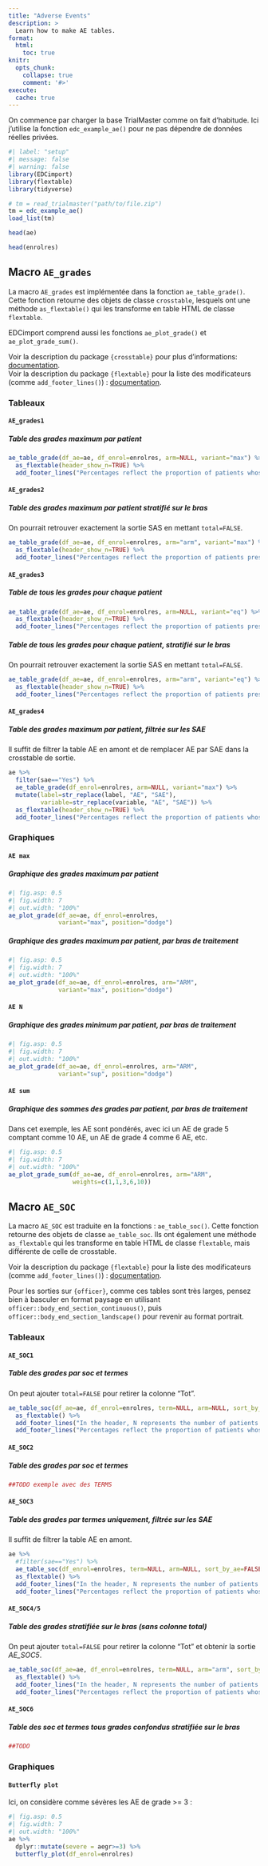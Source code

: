```yaml
---
title: "Adverse Events"
description: > 
  Learn how to make AE tables.
format: 
  html:
    toc: true
knitr:
  opts_chunk: 
    collapse: true
    comment: '#>'
execute: 
  cache: true
---
```


```{=html}
<script src="https://cdn.jsdelivr.net/npm/@xiee/utils/js/tabsets.min.js" defer data-external="1"></script>
<link rel="stylesheet" href="https://cdn.jsdelivr.net/npm/@xiee/utils/css/tabsets.min.css">
```
On commence par charger la base TrialMaster comme on fait d'habitude. Ici j'utilise la fonction `edc_example_ae()` pour ne pas dépendre de données réelles privées.

```r
#| label: "setup"
#| message: false
#| warning: false
library(EDCimport)
library(flextable)
library(tidyverse)

# tm = read_trialmaster("path/to/file.zip")
tm = edc_example_ae()
load_list(tm)

head(ae)

head(enrolres)
```

## Macro `AE_grades`

La macro `AE_grades` est implémentée dans la fonction `ae_table_grade()`. Cette fonction retourne des objets de classe `crosstable`, lesquels ont une méthode `as_flextable()` qui les transforme en table HTML de classe `flextable`.

EDCimport comprend aussi les fonctions `ae_plot_grade()` et `ae_plot_grade_sum()`.

Voir la description du package `{crosstable}` pour plus d'informations: [documentation](https://danchaltiel.github.io/crosstable/reference/as_flextable.html). <br> Voir la description du package `{flextable}` pour la liste des modificateurs (comme `add_footer_lines()`) : [documentation](https://davidgohel.github.io/flextable/reference/index.html).

### Tableaux

::: {.panel-tabset}

#### `AE_grades1`

##### Table des grades maximum par patient

```r
ae_table_grade(df_ae=ae, df_enrol=enrolres, arm=NULL, variant="max") %>% 
  as_flextable(header_show_n=TRUE) %>% 
  add_footer_lines("Percentages reflect the proportion of patients whose maximum AE grade was as indicated.")
```

#### `AE_grades2`

##### Table des grades maximum par patient stratifié sur le bras

On pourrait retrouver exactement la sortie SAS en mettant `total=FALSE`.

```r
ae_table_grade(df_ae=ae, df_enrol=enrolres, arm="arm", variant="max") %>% 
  as_flextable(header_show_n=TRUE) %>% 
  add_footer_lines("Percentages reflect the proportion of patients presenting at most one AE of given grade")
```

#### `AE_grades3`

##### Table de tous les grades pour chaque patient

```r
ae_table_grade(df_ae=ae, df_enrol=enrolres, arm=NULL, variant="eq") %>% 
  as_flextable(header_show_n=TRUE) %>% 
  add_footer_lines("Percentages reflect the proportion of patients presenting at least one AE of given grade")
```

##### Table de tous les grades pour chaque patient, stratifié sur le bras

On pourrait retrouver exactement la sortie SAS en mettant `total=FALSE`.

```r
ae_table_grade(df_ae=ae, df_enrol=enrolres, arm="arm", variant="eq") %>% 
  as_flextable(header_show_n=TRUE) %>% 
  add_footer_lines("Percentages reflect the proportion of patients presenting at least one AE of given grade")
```

#### `AE_grades4`

##### Table des grades maximum par patient, filtrée sur les SAE

Il suffit de filtrer la table AE en amont et de remplacer AE par SAE dans la crosstable de sortie.

```r
ae %>% 
  filter(sae=="Yes") %>% 
  ae_table_grade(df_enrol=enrolres, arm=NULL, variant="max") %>% 
  mutate(label=str_replace(label, "AE", "SAE"),
         variable=str_replace(variable, "AE", "SAE")) %>% 
  as_flextable(header_show_n=TRUE) %>% 
  add_footer_lines("Percentages reflect the proportion of patients whose maximum SAE grade was as indicated.")
```

:::

### Graphiques

::: {.panel-tabset}

#### `AE max`

##### Graphique des grades maximum par patient

```r
#| fig.asp: 0.5
#| fig.width: 7
#| out.width: "100%"
ae_plot_grade(df_ae=ae, df_enrol=enrolres, 
              variant="max", position="dodge")
```

##### Graphique des grades maximum par patient, par bras de traitement

```r
#| fig.asp: 0.5
#| fig.width: 7
#| out.width: "100%"
ae_plot_grade(df_ae=ae, df_enrol=enrolres, arm="ARM", 
              variant="max", position="dodge")
```

#### `AE N`

##### Graphique des grades minimum par patient, par bras de traitement

```r
#| fig.asp: 0.5
#| fig.width: 7
#| out.width: "100%"
ae_plot_grade(df_ae=ae, df_enrol=enrolres, arm="ARM", 
              variant="sup", position="dodge")
```

#### `AE sum`

##### Graphique des sommes des grades par patient, par bras de traitement

Dans cet exemple, les AE sont pondérés, avec ici un AE de grade 5 comptant comme 10 AE, un AE de grade 4 comme 6 AE, etc.

```r
#| fig.asp: 0.5
#| fig.width: 7
#| out.width: "100%"
ae_plot_grade_sum(df_ae=ae, df_enrol=enrolres, arm="ARM", 
                  weights=c(1,1,3,6,10))
```

:::

## Macro `AE_SOC`

La macro `AE_SOC` est traduite en la fonctions : `ae_table_soc()`. Cette fonction retourne des objets de classe `ae_table_soc`. Ils ont également une méthode `as_flextable` qui les transforme en table HTML de classe `flextable`, mais différente de celle de crosstable.

Voir la description du package `{flextable}` pour la liste des modificateurs (comme `add_footer_lines()`) : [documentation](https://davidgohel.github.io/flextable/reference/index.html).

Pour les sorties sur `{officer}`, comme ces tables sont très larges, pensez bien à basculer en format paysage en utilisant `officer::body_end_section_continuous()`, puis `officer::body_end_section_landscape()` pour revenir au format portrait.

### Tableaux

::: {.panel-tabset}

#### `AE_SOC1`

##### Table des grades par soc et termes

On peut ajouter `total=FALSE` pour retirer la colonne "Tot".

```r
ae_table_soc(df_ae=ae, df_enrol=enrolres, term=NULL, arm=NULL, sort_by_ae=FALSE) %>% 
  as_flextable() %>% 
  add_footer_lines("In the header, N represents the number of patients.") %>% 
  add_footer_lines("Percentages reflect the proportion of patients whose maximum AE grade was as indicated.")
```


#### `AE_SOC2`

##### Table des grades par soc et termes

```r
##TODO exemple avec des TERMS
```


#### `AE_SOC3`

##### Table des grades par termes uniquement, filtrée sur les SAE

Il suffit de filtrer la table AE en amont.

```r
ae %>% 
  #filter(sae=="Yes") %>%
  ae_table_soc(df_enrol=enrolres, term=NULL, arm=NULL, sort_by_ae=FALSE) %>% 
  as_flextable() %>% 
  add_footer_lines("In the header, N represents the number of patients.") %>% 
  add_footer_lines("Percentages reflect the proportion of patients whose maximum AE grade was as indicated.")
```


#### `AE_SOC4/5`

##### Table des grades stratifiée sur le bras (sans colonne total)

On peut ajouter `total=FALSE` pour retirer la colonne "Tot" et obtenir la sortie *AE_SOC5*.

```r
ae_table_soc(df_ae=ae, df_enrol=enrolres, term=NULL, arm="arm", sort_by_ae=FALSE) %>% 
  as_flextable() %>% 
  add_footer_lines("In the header, N represents the number of patients.") %>% 
  add_footer_lines("Percentages reflect the proportion of patients whose maximum AE grade was as indicated.")
```


#### `AE_SOC6`

##### Table des soc et termes tous grades confondus stratifiée sur le bras

```r
##TODO
```

:::

### Graphiques


::: {.panel-tabset}

####  `Butterfly plot`

Ici, on considère comme sévères les AE de grade \>= 3 :

```r
#| fig.asp: 0.5
#| fig.width: 7
#| out.width: "100%"
ae %>% 
  dplyr::mutate(severe = aegr>=3) %>% 
  butterfly_plot(df_enrol=enrolres)
```

:::